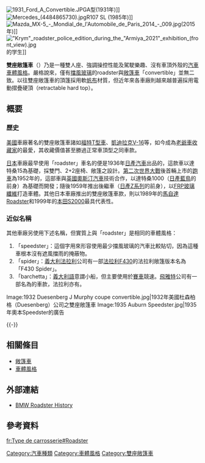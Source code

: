 {{noteTA
|T=zh-cn:双座敞篷车; zh-tw:雙座敞篷車; zh-hk:雙座開篷車;
|G1=Motor
}}
[[File:1931_Ford_A_Convertible.JPG|thumb]]A型(1931年)]]
[[File:Mercedes_(4484865730).jpg|thumb]]R107 SL (1985年)]]
[[File:Mazda_MX-5_-_Mondial_de_l'Automobile_de_Paris_2014_-_009.jpg|thumb]](2015年)]]
[[File:"Krym"_roadster_police_edition_during_the_"Armiya_2021"_exhibition_(front_view).jpg|thumb]]的学生]]

'''雙座敞篷車'''（{{lang-en|roadster}}）乃是一種雙人座、強調操控性能及駕駛樂趣、沒有車頂外殼的[[汽車|汽車]][[車體風格|車體風格]]。嚴格說來，僅有[[擋風玻璃|擋風玻璃]]的roadster與[[敞篷車|敞篷車]]「convertible」並無二致。以往雙座敞篷車的頂篷採用軟[[帆布|帆布]]材質，但近年來各車廠則越來越普遍採用電動摺疊硬頂（retractable hard top）。

== 概要 ==
=== 歷史 ===
[[美國|美國]]車廠著名的雙座敞篷車諸如[[福特T型車|福特T型車]]、[[凱迪拉克V-16|凱迪拉克V-16]]等，如今成為[[老爺車|老爺車]][[收藏家|收藏家]]的最愛，其收藏價值甚至勝過正常車頂型之同車款。

[[日本|日本]]車廠最早使用「roadster」車名的便是1936年[[日產汽車|日產汽車]]出品的{{link-en|達特桑Roadster|Datsun Roasdter}}，這款車以達特桑15為基礎，採雙門、2+2座椅、敞篷之設計。[[第二次世界大戰|第二次世界大戰]]後首輛上市的[[跑車|跑車]]為1952年的{{link-en|達特桑DC-3|Datsun DC-3}}，這部車與[[英國|英國]][[奧斯汀汽車|奧斯汀汽車]]技術合作，以達特桑1000（[[日產藍鳥|日產藍鳥]]的前身）為基礎而開發；隨後1959年推出後繼車{{link-ja|達特桑Fairlady|ダットサン・フェアレディ}}（[[日產Z系列|日產Z系列]]的前身），以[[玻璃鋼|FRP玻璃纖維]]打造車體。其他日本車廠推出的雙座敞篷車款，則以1989年的[[馬自達MX-5|馬自達Roadster]]和1999年的[[本田S2000|本田S2000]]最具代表性。

=== 近似名稱 ===
其他車廠另使用下述名稱，但實質上與「roadster」是相同的車體風格：
# 「speedster」：這個字用來形容使用最少擋風玻璃的汽車比較貼切，因為這種車根本沒有遮風擋雨的掩蔽物。
# 「spider」：[[義大利|義大利]][[法拉利汽車|法拉利]]公司有一部[[法拉利F430|法拉利F430]]的法拉利敞篷版本名為「F430 Spider」。
# 「barchetta」：[[義大利語|義大利語]]意謂小船，但主要使用於[[賽車|賽車]]競速。[[菲亚特|飛雅特]]公司有一部名為{{link-en|飛雅特Barchetta|Fiat Barchetta|Barchetta}}的車款，法拉利亦有{{link-en|法拉利550|Ferrari 550|法拉利550 Barchetta}}。

<gallery>
Image:1932 Duesenberg J Murphy coupe convertible.jpg|1932年美國杜森柏格（Duesenberg）公司之雙座敞篷車
Image:1935 Auburn Speedster.jpg|1935年奧本Speedster的廣告
</gallery>
{{-}}

== 相關條目 ==
* [[敞篷車|敞篷車]]
* [[車體風格|車體風格]]

== 外部連結 ==
* {{en}}[http://www.bmwblog.com/2011/02/09/video-bmw-roadster-history/ BMW Roadster History]

== 參考資料 ==
{{Reflist}}

[[Category:汽車種類|Category:汽車種類]]
[[Category:車體風格|Category:車體風格]]
[[Category:雙座敞篷車|Category:雙座敞篷車]]

[[fr:Type_de_carrosserie#Roadster|fr:Type de carrosserie#Roadster]]
